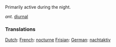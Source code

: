 <p>Primarily active during the night.</p>

<p><i>ant.</i> [[diurnal]]</p>

===Translations===
[[Dutch]]: [[]]
[[French]]: [[nocturne]]
[[Frisian]]: [[]]
[[German]]: [[nachtaktiv]]